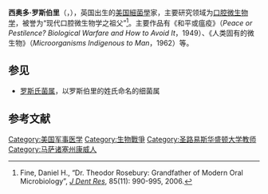 '''西奥多·罗斯伯里'''（{{lang-en|Theodor Rosebury}}，{{bd|1904年|8月10日|1976年|11月25日|}}），英国出生的[[美国|美国]][[細菌學|細菌學]]家，主要研究领域为[[口腔微生物学|口腔微生物学]]，被誉为“现代口腔微生物学之祖父”<ref>Fine, Daniel H., “Dr. Theodor Rosebury: Grandfather of Modern Oral Microbiology”, ''[[Journal_of_Dental_Research|J Dent Res]]'', 85(11): 990-995, 2006.</ref>。主要作品有《和平或瘟疫》（''Peace or Pestilence? Biological Warfare and How to Avoid It''，1949）、《人类固有的微生物》（''Microorganisms Indigenous to Man''，1962）等。

==参见==
*[[罗斯氏菌属|罗斯氏菌属]]，以罗斯伯里的姓氏命名的细菌属

==参考文献==
{{reflist}}


{{Authority control}}
{{美國科學家小作品}}

{{DEFAULTSORT:Rosebury, Theodor}}

[[Category:美国军事医学|Category:美国军事医学]]
[[Category:生物戰爭|Category:生物戰爭]]
[[Category:圣路易斯华盛顿大学教师|Category:圣路易斯华盛顿大学教师]]
[[Category:马萨诸塞州康威人|Category:马萨诸塞州康威人]]